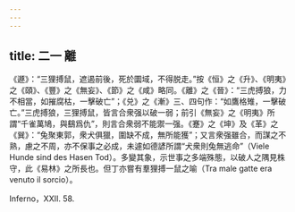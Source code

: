 ```yaml
---
---
---
```

title: 二一 離
---




《遯》：“三狸搏鼠，遮遏前後，死於圜域，不得脱走。”按《恒》之《升》、《明夷》之《頤》、《豐》之《無妄》、《節》之《咸》略同。《離》之《晉》：“三虎搏狼，力不相當，如摧腐枯，一擊破亡”；《兑》之《漸》三、四句作：“如鷹格雉，一擊破亡。”三虎搏狼，三狸搏鼠，皆言合衆强以破一弱；前引《無妄》之《明夷》所謂“千雀萬鳩，與鷂爲仇”，則言合衆弱不能禦一强。《蹇》之《坤》及《革》之《巽》：“兔聚東郭，衆犬俱獵，圍缺不成，無所能獲”；又言衆强雖合，而謀之不熟，慮之不周，亦不保事之必成，未遽如德諺所謂“犬衆則兔無逃命”（Viele Hunde sind des Hasen Tod）。多變其象，示世事之多端殊態，以破人之隅見株守，此《易林》之所長也。但丁亦嘗有羣狸搏一鼠之喻（Tra male gatte era venuto il sorcio）。

Inferno，XXII. 58.